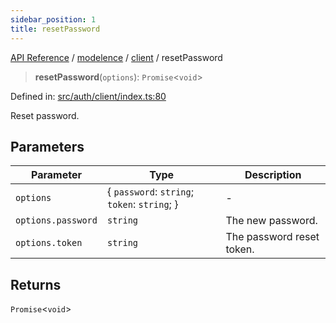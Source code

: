 ```yaml
---
sidebar_position: 1
title: resetPassword
---
```


[API Reference](/api-reference/modelence/client/functions/../../../index) / [modelence](/api-reference/modelence/client/functions/../../index) / [client](/api-reference/modelence/client/functions/../index) / resetPassword

> **resetPassword**(`options`): `Promise`\<`void`\>

Defined in: [src/auth/client/index.ts:80](https://github.com/modelence/modelence/blob/f653e5c651cf7186ab25fa98b863b510bf015e87/packages/modelence/src/auth/client/index.ts#L80)

Reset password.

## Parameters

| Parameter | Type | Description |
| ------ | ------ | ------ |
| `options` | \{ `password`: `string`; `token`: `string`; \} | - |
| `options.password` | `string` | The new password. |
| `options.token` | `string` | The password reset token. |

## Returns

`Promise`\<`void`\>
